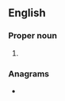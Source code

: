 ==English==

===Proper noun===
{{en-proper noun}}

# {{lb|en|US}} {{initialism of|en|w:Association of Public-Safety Communications Officials-International}}

===Anagrams===
* {{anagrams|en|a=acop|ACPO|Capo|CoAP|Copa|OPAC|Paco|acop|capo|paco}}

{{cln|en|initialisms}}
{{C|en|Organizations}}